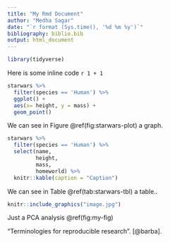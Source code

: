 ```yaml
---
title: "My Rmd Document"
author: "Medha Sagar"
date: "`r format (Sys.time(), '%d %m %y')`"
bibliography: biblio.bib
output: html_document
---
```

```r
library(tidyverse)
```

Here is some inline code `r 1 + 1`

```r
starwars %>% 
  filter(species == 'Human') %>% 
  ggplot() +
  aes(x= height, y = mass) + 
  geom_point()
```
We can see in Figure \@ref(fig:starwars-plot) a graph.

```r
starwars %>% 
  filter(species == 'Human') %>%
  select(name, 
         height,
         mass,
         homeworld) %>%
  knitr::kable(caption = "Caption")

```
We can see in Table \@ref(tab:starwars-tbl) a table..

```r
knitr::include_graphics("image.jpg")

```
Just a PCA analysis \@ref(fig:my-fig)

"Terminologies for reproducible research". [@barba].

